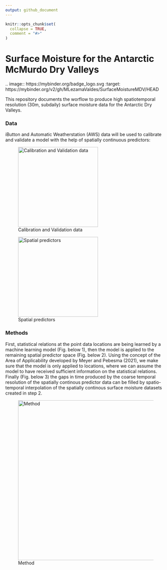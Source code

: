 ```yaml
---
output: github_document
---
```


<!-- README.md is generated from README.Rmd. Please edit that file -->

```r
knitr::opts_chunk$set(
  collapse = TRUE,
  comment = "#>"
)
```


# Surface Moisture for the Antarctic McMurdo Dry Valleys

<!-- badges: start -->
.. image:: https://mybinder.org/badge_logo.svg
 :target: https://mybinder.org/v2/gh/MLezamaValdes/SurfaceMoistureMDV/HEAD
<!-- badges: end -->

This repository documents the worflow to produce high spatiotemporal resolution (30m, subdaily) surface moisture data for the Antarctic Dry Valleys. 

### Data

iButton and Automatic Weatherstation (AWS) data will be used to calibrate and validate a model with the help of spatially continuous predictors: 

![Calibration and Validation data](map_stations_s.png){width=250}

![Spatial predictors](spatial_predictors.png){width=250}


### Methods 
First, statistical relations at the point data locations are being learned by a machine learning model (Fig. below 1), then the model is applied to the remaining spatial predictor space (Fig. below 2). Using the concept of the Area of Applicability developed by Meyer and Pebesma (2021), we make sure that the model is only applied to locations, where we can assume the model to have received sufficient information on the statistical relations. Finally (Fig. below 3) the gaps in time produced by the coarse temporal resolution of the spatially continous predictor data can be filled by spatio-temporal interpolation of the spatially continous surface moisture datasets created in step 2. 

![Method](Method.png){width=500}
